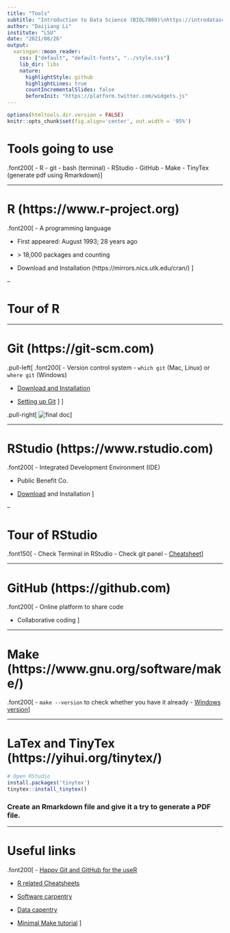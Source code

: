 ```yaml
---
title: "Tools"
subtitle: "Introduction to Data Science (BIOL7800)\nhttps://introdatasci.dlilab.com/"
author: "Daijiang Li"
institute: "LSU"
date: "2021/08/26"
output:
  xaringan::moon_reader:
    css: ["default", "default-fonts", "../style.css"]
    lib_dir: libs
    nature:
      highlightStyle: github
      highlightLines: true
      countIncrementalSlides: false
      beforeInit: "https://platform.twitter.com/widgets.js"
---
```


```r
options(htmltools.dir.version = FALSE)
knitr::opts_chunk$set(fig.align='center', out.width = '95%')
```

# Tools going to use

.font200[
- R
- git 
- bash (terminal)
- RStudio
- GitHub
- Make
- TinyTex (generate pdf using Rmarkdown)
]

---

# R (https://www.r-project.org)

.font200[
- A programming language

- First appeared: August 1993; 28 years ago

- \> 18,000 packages and counting

- Download and Installation (https://mirrors.nics.utk.edu/cran/)
]

--

# Tour of R

---

# Git (https://git-scm.com)

.pull-left[
.font200[
- Version control system
    - `which git` (Mac, Linux) or `where git` (Windows)

- [Download and Installation](https://carpentries-incubator.github.io/git-novice-branch-pr/setup/)

- [Setting up Git](https://carpentries-incubator.github.io/git-novice-branch-pr/02-setup/)
]
]

.pull-right[
![final doc](https://carpentries-incubator.github.io/git-novice-branch-pr/fig/phd101212s.png)
]


---

# RStudio (https://www.rstudio.com)


.font200[
- Integrated Development Environment (IDE)

- Public Benefit Co.

- [Download](https://www.rstudio.com/products/rstudio/download/#download) and Installation
]

--

# Tour of RStudio

.font150[
- Check Terminal in RStudio
- Check git panel
- [Cheatsheet](https://github.com/rstudio/cheatsheets/raw/master/rstudio-ide.pdf)
]


---

# GitHub (https://github.com)

.font200[
- Online platform to share code

- Collaborative coding
]

---

# Make (https://www.gnu.org/software/make/)

.font200[
- `make --version` to check whether you have it already
- [Windows version](http://gnuwin32.sourceforge.net/packages/make.htm)
]

---

# LaTex and TinyTex (https://yihui.org/tinytex/)


```r
# Open RStudio
install.packages('tinytex')
tinytex::install_tinytex()
```

### Create an Rmarkdown file and give it a try to generate a PDF file.

---

# Useful links

.font200[
- [Happy Git and GitHub for the useR](https://happygitwithr.com)

- [R related Cheatsheets](https://www.rstudio.com/resources/cheatsheets/)

- [Software carpentry](http://software-carpentry.org/)

- [Data capentry](https://datacarpentry.org)

- [Minimal Make tutorial](https://kbroman.org/minimal_make/)
]


